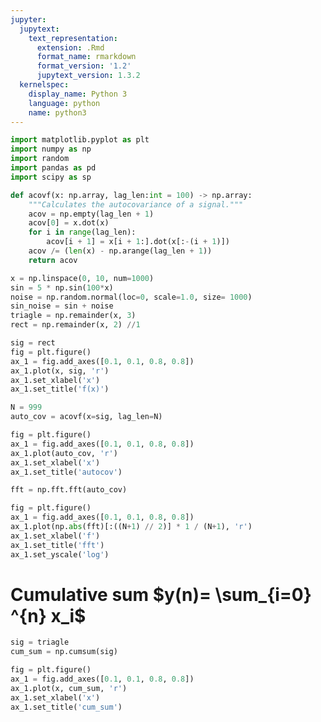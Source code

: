 ```yaml
---
jupyter:
  jupytext:
    text_representation:
      extension: .Rmd
      format_name: rmarkdown
      format_version: '1.2'
      jupytext_version: 1.3.2
  kernelspec:
    display_name: Python 3
    language: python
    name: python3
---
```


```python
import matplotlib.pyplot as plt
import numpy as np
import random
import pandas as pd
import scipy as sp
```

```python
def acovf(x: np.array, lag_len:int = 100) -> np.array:
    """Calculates the autocovariance of a signal."""
    acov = np.empty(lag_len + 1)
    acov[0] = x.dot(x)
    for i in range(lag_len):
        acov[i + 1] = x[i + 1:].dot(x[:-(i + 1)])
    acov /= (len(x) - np.arange(lag_len + 1))
    return acov
```

```python
x = np.linspace(0, 10, num=1000)
sin = 5 * np.sin(100*x)
noise = np.random.normal(loc=0, scale=1.0, size= 1000)
sin_noise = sin + noise
triagle = np.remainder(x, 3)
rect = np.remainder(x, 2) //1
```

```python
sig = rect
fig = plt.figure() 
ax_1 = fig.add_axes([0.1, 0.1, 0.8, 0.8])
ax_1.plot(x, sig, 'r')
ax_1.set_xlabel('x')
ax_1.set_title('f(x)')

N = 999
auto_cov = acovf(x=sig, lag_len=N)

fig = plt.figure() 
ax_1 = fig.add_axes([0.1, 0.1, 0.8, 0.8])
ax_1.plot(auto_cov, 'r')
ax_1.set_xlabel('x')
ax_1.set_title('autocov')

fft = np.fft.fft(auto_cov)

fig = plt.figure() 
ax_1 = fig.add_axes([0.1, 0.1, 0.8, 0.8])
ax_1.plot(np.abs(fft)[:((N+1) // 2)] * 1 / (N+1), 'r')
ax_1.set_xlabel('f')
ax_1.set_title('fft')
ax_1.set_yscale('log')
```

# Cumulative sum $y(n)= \sum_{i=0} ^{n} x_i$

```python
sig = triagle
cum_sum = np.cumsum(sig)

fig = plt.figure() 
ax_1 = fig.add_axes([0.1, 0.1, 0.8, 0.8])
ax_1.plot(x, cum_sum, 'r')
ax_1.set_xlabel('x')
ax_1.set_title('cum_sum')
```

```python

```

```python

```
